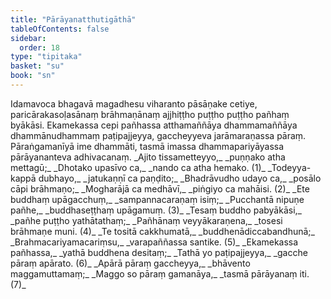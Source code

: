 ```yaml
---
title: "Pārāyanatthutigāthā"
tableOfContents: false
sidebar:
  order: 18
type: "tipitaka"
basket: "su"
book: "sn"
---
```



<DynamicBreadcrumb />

<Paragraph number="1333" book="sn">
Idamavoca bhagavā magadhesu viharanto pāsāṇake cetiye, paricārakasoḷasānaṃ brāhmaṇānaṃ ajjhiṭṭho puṭṭho puṭṭho pañhaṃ byākāsi. Ekamekassa cepi pañhassa atthamaññāya dhammamaññāya dhammānudhammaṃ paṭipajjeyya, gaccheyyeva jarāmaraṇassa pāraṃ. Pāraṅgamanīyā ime dhammāti, tasmā imassa dhammapariyāyassa pārāyananteva adhivacanaṃ.
</Paragraph>

<Division number="1131" book="sn">

<Paragraph number="1334" type="verses" book="sn">
_Ajito tissametteyyo,_  
_puṇṇako atha mettagū;_  
_Dhotako upasīvo ca,_  
_nando ca atha hemako. (1)_  

</Paragraph>

</Division>
<Division number="1132" book="sn">

<Paragraph number="1335" type="verses" book="sn">
_Todeyya-kappā dubhayo,_  
_jatukaṇṇī ca paṇḍito;_  
_Bhadrāvudho udayo ca,_  
_posālo cāpi brāhmaṇo;_  
_Mogharājā ca medhāvī,_  
_piṅgiyo ca mahāisi. (2)_  

</Paragraph>

</Division>
<Division number="1133" book="sn">

<Paragraph number="1336" type="verses" book="sn">
_Ete buddhaṃ upāgacchuṃ,_  
_sampannacaraṇaṃ isiṃ;_  
_Pucchantā nipuṇe pañhe,_  
_buddhaseṭṭhaṃ upāgamuṃ. (3)_  

</Paragraph>

</Division>
<Division number="1134" book="sn">

<Paragraph number="1337" type="verses" book="sn">
_Tesaṃ buddho pabyākāsi,_  
_pañhe puṭṭho yathātathaṃ;_  
_Pañhānaṃ veyyākaraṇena,_  
_tosesi brāhmaṇe muni. (4)_  

</Paragraph>

</Division>
<Division number="1135" book="sn">

<Paragraph number="1338" type="verses" book="sn">
_Te tositā cakkhumatā,_  
_buddhenādiccabandhunā;_  
_Brahmacariyamacariṃsu,_  
_varapaññassa santike. (5)_  

</Paragraph>

</Division>
<Division number="1136" book="sn">

<Paragraph number="1339" type="verses" book="sn">
_Ekamekassa pañhassa,_  
_yathā buddhena desitaṃ;_  
_Tathā yo paṭipajjeyya,_  
_gacche pāraṃ apārato. (6)_  

</Paragraph>

</Division>
<Division number="1137" book="sn">

<Paragraph number="1340" type="verses" book="sn">
_Apārā pāraṃ gaccheyya,_  
_bhāvento maggamuttamaṃ;_  
_Maggo so pāraṃ gamanāya,_  
_tasmā pārāyanaṃ iti. (7)_
</Paragraph>
</Division>